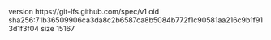 version https://git-lfs.github.com/spec/v1
oid sha256:71b36509906ca3da8c2b6587ca8b5084b772f1c90581aa216c9b1f913d1f3f04
size 15167
